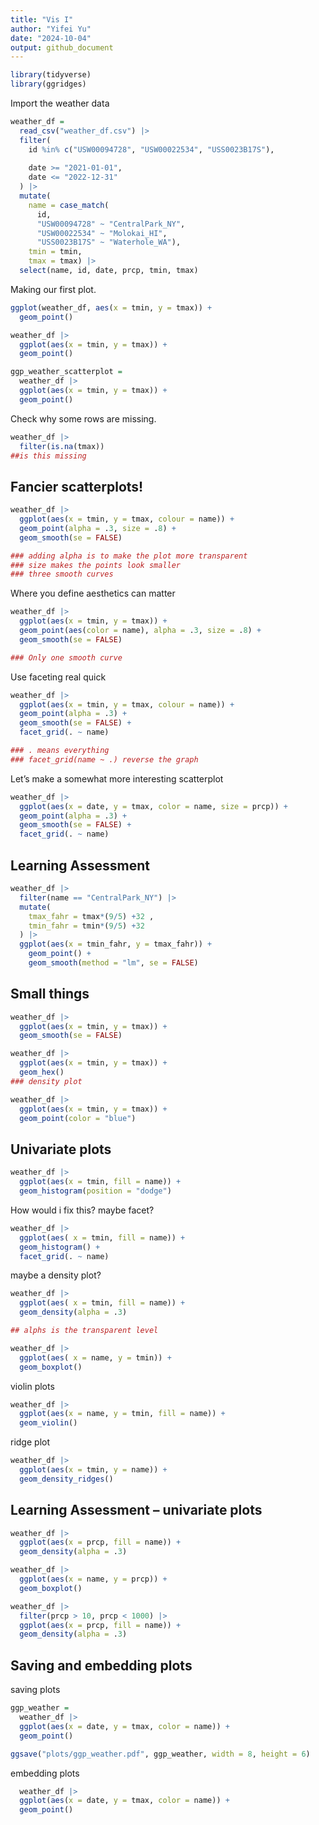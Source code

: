 ```yaml
---
title: "Vis I"
author: "Yifei Yu"
date: "2024-10-04"
output: github_document
---
```


```r
library(tidyverse)
library(ggridges)
```

Import the weather data

```r
weather_df = 
  read_csv("weather_df.csv") |> 
  filter(
    id %in% c("USW00094728", "USW00022534", "USS0023B17S"), 
    
    date >= "2021-01-01", 
    date <= "2022-12-31"
  ) |> 
  mutate(
    name = case_match(
      id, 
      "USW00094728" ~ "CentralPark_NY", 
      "USW00022534" ~ "Molokai_HI",
      "USS0023B17S" ~ "Waterhole_WA"),
    tmin = tmin,
    tmax = tmax) |>
  select(name, id, date, prcp, tmin, tmax) 
```


Making our first plot.

```r
ggplot(weather_df, aes(x = tmin, y = tmax)) +
  geom_point()
```

```r
weather_df |> 
  ggplot(aes(x = tmin, y = tmax)) + 
  geom_point()
```

```r
ggp_weather_scatterplot = 
  weather_df |> 
  ggplot(aes(x = tmin, y = tmax)) + 
  geom_point()
```

Check why some rows are missing.

```r
weather_df |> 
  filter(is.na(tmax))
##is this missing
```



## Fancier scatterplots!

```r
weather_df |> 
  ggplot(aes(x = tmin, y = tmax, colour = name)) +
  geom_point(alpha = .3, size = .8) + 
  geom_smooth(se = FALSE)

### adding alpha is to make the plot more transparent
### size makes the points look smaller
### three smooth curves
```


Where you define aesthetics can matter

```r
weather_df |> 
  ggplot(aes(x = tmin, y = tmax)) +
  geom_point(aes(color = name), alpha = .3, size = .8) + 
  geom_smooth(se = FALSE)

### Only one smooth curve
```


Use faceting real quick

```r
weather_df |> 
  ggplot(aes(x = tmin, y = tmax, colour = name)) +
  geom_point(alpha = .3) +
  geom_smooth(se = FALSE) +
  facet_grid(. ~ name)

### . means everything
### facet_grid(name ~ .) reverse the graph
```


Let's make a somewhat more interesting scatterplot

```r
weather_df |> 
  ggplot(aes(x = date, y = tmax, color = name, size = prcp)) +
  geom_point(alpha = .3) +
  geom_smooth(se = FALSE) +
  facet_grid(. ~ name)
```


## Learning Assessment

```r
weather_df |> 
  filter(name == "CentralPark_NY") |> 
  mutate(
    tmax_fahr = tmax*(9/5) +32 ,
    tmin_fahr = tmin*(9/5) +32
  ) |> 
  ggplot(aes(x = tmin_fahr, y = tmax_fahr)) +
    geom_point() +
    geom_smooth(method = "lm", se = FALSE)
```


## Small things

```r
weather_df |> 
  ggplot(aes(x = tmin, y = tmax)) +
  geom_smooth(se = FALSE)
```

```r
weather_df |> 
  ggplot(aes(x = tmin, y = tmax)) +
  geom_hex()
### density plot
```

```r
weather_df |> 
  ggplot(aes(x = tmin, y = tmax)) +
  geom_point(color = "blue")
```


## Univariate plots

```r
weather_df |> 
  ggplot(aes(x = tmin, fill = name)) +
  geom_histogram(position = "dodge")
```

How would i fix this? maybe facet?

```r
weather_df |> 
  ggplot(aes( x = tmin, fill = name)) +
  geom_histogram() +
  facet_grid(. ~ name)
```


maybe a density plot?

```r
weather_df |> 
  ggplot(aes( x = tmin, fill = name)) +
  geom_density(alpha = .3)

## alphs is the transparent level
```

```r
weather_df |> 
  ggplot(aes( x = name, y = tmin)) +
  geom_boxplot()
```


violin plots

```r
weather_df |> 
  ggplot(aes(x = name, y = tmin, fill = name)) +
  geom_violin()
```


ridge plot

```r
weather_df |> 
  ggplot(aes(x = tmin, y = name)) +
  geom_density_ridges()
```

## Learning Assessment -- univariate plots

```r
weather_df |> 
  ggplot(aes(x = prcp, fill = name)) +
  geom_density(alpha = .3)
```


```r
weather_df |> 
  ggplot(aes(x = name, y = prcp)) +
  geom_boxplot()
```


```r
weather_df |> 
  filter(prcp > 10, prcp < 1000) |> 
  ggplot(aes(x = prcp, fill = name)) +
  geom_density(alpha = .3)
```




## Saving and embedding plots

saving plots

```r
ggp_weather =
  weather_df |> 
  ggplot(aes(x = date, y = tmax, color = name)) +
  geom_point()

ggsave("plots/ggp_weather.pdf", ggp_weather, width = 8, height = 6)
```


embedding plots

```r
  weather_df |> 
  ggplot(aes(x = date, y = tmax, color = name)) +
  geom_point()

```


